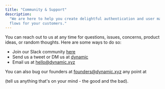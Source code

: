 ```yaml
---
title: "Community & Support"
description:
  "We are here to help you create delightful authentication and user management
  flows for your customers."
---
```


You can reach out to us at any time for questions, issues, concerns, product
ideas, or random thoughts. Here are some ways to do so:

- Join our Slack community [here](https://www.dynamic.xyz/join-slack)
- Send us a tweet or DM us at [dynamic](https://twitter.com/dynamic%5Fxyz)
- Email us at hello@dynamic.xyz

You can also bug our founders at founders@dynamic.xyz any point at

(tell us anything that's on your mind - the good and the bad).
